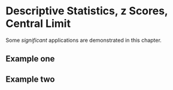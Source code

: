 # Descriptive Statistics, z Scores, Central Limit

Some _significant_ applications are demonstrated in this chapter.

## Example one

## Example two
